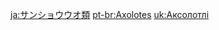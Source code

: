{{Disambiguation}}
{{Items by Category List|Loaches|type=Wildlife}}

[[ja:サンショウウオ類]]
[[pt-br:Axolotes]]
[[uk:Аксолотлі]]
